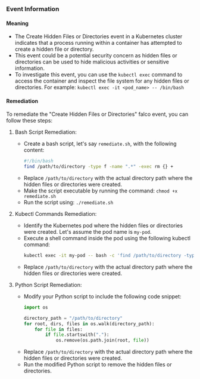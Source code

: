 
### Event Information

#### Meaning

- The Create Hidden Files or Directories event in a Kubernetes cluster indicates that a process running within a container has attempted to create a hidden file or directory.
- This event could be a potential security concern as hidden files or directories can be used to hide malicious activities or sensitive information.
- To investigate this event, you can use the `kubectl exec` command to access the container and inspect the file system for any hidden files or directories. For example: `kubectl exec -it <pod_name> -- /bin/bash`

#### Remediation

To remediate the "Create Hidden Files or Directories" falco event, you can follow these steps:

1. Bash Script Remediation:
   - Create a bash script, let's say `remediate.sh`, with the following content:
     ```bash
     #!/bin/bash
     find /path/to/directory -type f -name ".*" -exec rm {} +
     ```
   - Replace `/path/to/directory` with the actual directory path where the hidden files or directories were created.
   - Make the script executable by running the command: `chmod +x remediate.sh`
   - Run the script using: `./remediate.sh`

2. Kubectl Commands Remediation:
   - Identify the Kubernetes pod where the hidden files or directories were created. Let's assume the pod name is `my-pod`.
   - Execute a shell command inside the pod using the following kubectl command:
     ```bash
     kubectl exec -it my-pod -- bash -c 'find /path/to/directory -type f -name ".*" -exec rm {} +'
     ```
   - Replace `/path/to/directory` with the actual directory path where the hidden files or directories were created.

3. Python Script Remediation:
   - Modify your Python script to include the following code snippet:
     ```python
     import os
     
     directory_path = "/path/to/directory"
     for root, dirs, files in os.walk(directory_path):
         for file in files:
             if file.startswith("."):
                 os.remove(os.path.join(root, file))
     ```
   - Replace `/path/to/directory` with the actual directory path where the hidden files or directories were created.
   - Run the modified Python script to remove the hidden files or directories.


